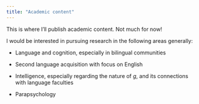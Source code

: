 ```yaml
---
title: "Academic content"
---
```


This is where I'll publish academic content. Not much for now!

I would be interested in pursuing research in the following areas generally:


- Language and cognition, especially in bilingual communities

- Second language acquisition with focus on English

- Intelligence, especially regarding the nature of *g*, and its connections with language faculties

- Parapsychology